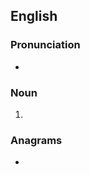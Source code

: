 ==English==

===Pronunciation===
* {{rhymes|en|aɪks}}

===Noun===
{{head|en|noun form}}

# {{plural of|en|pike}}

===Anagrams===
* {{anagrams|en|a=eikps|Sipek|Spike|kepis|kipes|spike}}